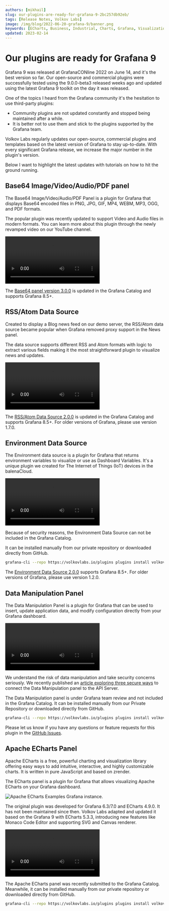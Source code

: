 ```yaml
---
authors: [mikhail]
slug: our-plugins-are-ready-for-grafana-9-2bc257db92eb/
tags: [Release Notes, Volkov Labs]
image: /img/blog/2022-06-20-grafana-9/banner.png
keywords: [ECharts, Business, Industrial, Charts, Grafana, Visualization]
updated: 2023-02-14
---
```



# Our plugins are ready for Grafana 9

Grafana 9 was released at GrafanaCONline 2022 on June 14, and it's the best version so far. Our open-source and commercial plugins were successfully tested using the 9.0.0-beta3 released weeks ago and updated using the latest Grafana 9 toolkit on the day it was released.

<!--truncate-->

One of the topics I heard from the Grafana community it's the hesitation to use third-party plugins:

- Community plugins are not updated constantly and stopped being maintained after a while.
- It is better not to use them and stick to the plugins supported by the Grafana team.

Volkov Labs regularly updates our open-source, commercial plugins and templates based on the latest version of Grafana to stay up-to-date. With every significant Grafana release, we increase the major number in the plugin's version.

Below I want to highlight the latest updates with tutorials on how to hit the ground running.

## Base64 Image/Video/Audio/PDF panel

The Base64 Image/Video/Audio/PDF Panel is a plugin for Grafana that displays Base64 encoded files in PNG, JPG, GIF, MP4, WEBM, MP3, OGG, and PDF formats.

The popular plugin was recently updated to support Video and Audio files in modern formats. You can learn more about this plugin through the newly revamped video on our YouTube channel.

<Video
  src="https://www.youtube.com/embed/1_bgLSehjhg"
  title="Images, PDFs, Video, Live Camera Feed on Grafana Dashboard."
/>

The [Base64 panel version 3.0.0](/plugins/volkovlabs-image-panel/release) is updated in the Grafana Catalog and supports Grafana 8.5+.

## RSS/Atom Data Source

Created to display a Blog news feed on our demo server, the RSS/Atom data source became popular when Grafana removed proxy support in the News panel.

The data source supports different RSS and Atom formats with logic to extract various fields making it the most straightforward plugin to visualize news and updates.

<Video
  src="https://www.youtube.com/embed/RAxqS2hpWkg"
  title="News feed tutorial for Grafana Dashboard."
/>

The [RSS/Atom Data Source 2.0.0](/plugins/volkovlabs-rss-datasource/release) is updated in the Grafana Catalog and supports Grafana 8.5+. For older versions of Grafana, please use version 1.7.0.

## Environment Data Source

The Environment data source is a plugin for Grafana that returns environment variables to visualize or use as Dashboard Variables. It's a unique plugin we created for The Internet of Things (IoT) devices in the balenaCloud.

<Video
  src="https://www.youtube.com/embed/sczRq2lI3e4"
  title="Dashboard, Global and Environment variables."
/>

Because of security reasons, the Environment Data Source can not be included in the Grafana Catalog.

It can be installed manually from our private repository or downloaded directly from GitHub.

```sh
grafana-cli --repo https://volkovlabs.io/plugins plugins install volkovlabs-env-datasource
```

The [Environment Data Source 2.0.0](/plugins/volkovlabs-env-datasource/release) supports Grafana 8.5+. For older versions of Grafana, please use version 1.2.0.

## Data Manipulation Panel

The Data Manipulation Panel is a plugin for Grafana that can be used to insert, update application data, and modify configuration directly from your Grafana dashboard.

<Video
  src="https://www.youtube.com/embed/DXALVG8GijM"
  title="Manual data entering and User input into Dashboard."
/>

We understand the risk of data manipulation and take security concerns seriously. We recently published an [article exploring three secure ways](/blog/how-to-connect-the-data-manipulation-plugin-for-grafana-to-api-server-1abe5f60c904) to connect the Data Manipulation panel to the API Server.

The Data Manipulation panel is under Grafana team review and not included in the Grafana Catalog. It can be installed manually from our Private Repository or downloaded directly from GitHub.

```sh
grafana-cli --repo https://volkovlabs.io/plugins plugins install volkovlabs-form-panel
```

Please let us know if you have any questions or feature requests for this plugin in the [GitHub Issues](https://github.com/VolkovLabs/volkovlabs-form-panel/issues).

## Apache ECharts Panel

Apache ECharts is a free, powerful charting and visualization library offering easy ways to add intuitive, interactive, and highly customizable charts. It is written in pure JavaScript and based on zrender.

The ECharts panel is a plugin for Grafana that allows visualizing Apache ECharts on your Grafana dashboard.

<Image
  title="Apache ECharts Examples Grafana instance."
  src="https://github.com/VolkovLabs/volkovlabs-echarts-panel/raw/main/src/img/examples.png"
/>

The original plugin was developed for Grafana 6.3/7.0 and ECharts 4.9.0. It has not been maintained since then. Volkov Labs adapted and updated it based on the Grafana 9 with ECharts 5.3.3, introducing new features like Monaco Code Editor and supporting SVG and Canvas renderer.

<Video
  src="https://www.youtube.com/embed/DxqCrBEmrQw"
  title="How to create modern dashboards in Grafana."
/>

The Apache ECharts panel was recently submitted to the Grafana Catalog. Meanwhile, it can be installed manually from our private repository or downloaded directly from GitHub.

```sh
grafana-cli --repo https://volkovlabs.io/plugins plugins install volkovlabs-echarts-panel
```

